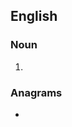 {{also|abréactions}}
==English==

===Noun===
{{head|en|noun plural form}}

# {{plural of|abreaction|lang=en}}

===Anagrams===
* {{anagrams|en|acerbations|carbonatise|craniotabes}}
